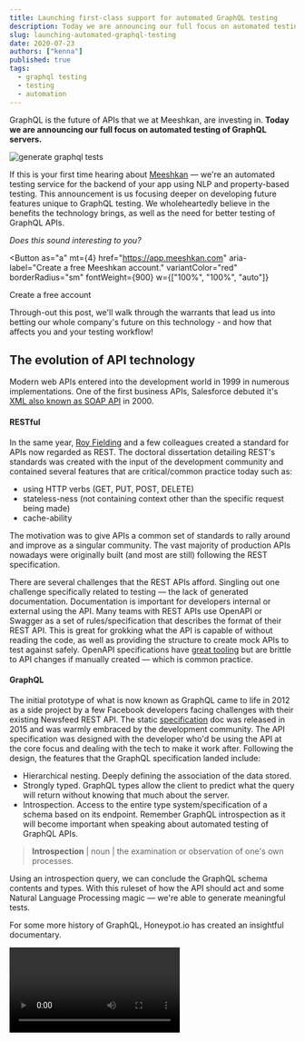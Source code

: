 ```yaml
---
title: Launching first-class support for automated GraphQL testing
description: Today we are announcing our full focus on automated testing of GraphQL servers.
slug: launching-automated-graphql-testing
date: 2020-07-23
authors: ["kenna"]
published: true
tags:
  - graphql testing
  - testing
  - automation
---
```



GraphQL is the future of APIs that we at Meeshkan, are investing in. **Today we are announcing our full focus on automated testing of GraphQL servers.**

![generate graphql tests](https://media.graphcms.com/locUhpIeToGAvxskJoda)

If this is your first time hearing about [Meeshkan](/) — we're an automated testing service for the backend of your app using NLP and property-based testing. This announcement is us focusing deeper on developing future features unique to GraphQL testing. We wholeheartedly believe in the benefits the technology brings, as well as the need for better testing of GraphQL APIs.

*Does this sound interesting to you?*

<Button
  as="a"
  mt={4}
  href="https://app.meeshkan.com"
  aria-label="Create a free Meeshkan account."
  variantColor="red"
  borderRadius="sm"
  fontWeight={900}
  w={["100%", "100%", "auto"]}
>
  Create a free account
</Button>

Through-out this post, we'll walk through the warrants that lead us into betting our whole company's future on this technology - and how that affects you and your testing workflow!

## The evolution of API technology

Modern web APIs entered into the development world in 1999 in numerous implementations. One of the first business APIs, Salesforce debuted it's [XML also known as SOAP API](https://apievangelist.com/2012/12/20/history-of-apis/) in 2000.

#### RESTful

In the same year, [Roy Fielding](https://blog.readme.com/the-history-of-rest-apis/) and a few colleagues created a standard for APIs now regarded as REST. The doctoral dissertation detailing REST's standards was created with the input of the development community and contained several features that are critical/common practice today such as:

- using HTTP verbs (GET, PUT, POST, DELETE)
- stateless-ness (not containing context other than the specific request being made)
- cache-ability

The motivation was to give APIs a common set of standards to rally around and improve as a singular community. The vast majority of production APIs nowadays were originally built (and most are still) following the REST specification.

There are several challenges that the REST APIs afford. Singling out one challenge specifically related to testing — the lack of generated documentation. Documentation is important for developers internal or external using the API. Many teams with REST APIs use OpenAPI or Swagger as a set of rules/specification that describes the format of their REST API. This is great for grokking what the API is capable of without reading the code, as well as providing the structure to create mock APIs to test against safely. OpenAPI specifications have [great tooling](https://stoplight.io/) but are brittle to API changes if manually created — which is common practice.

#### GraphQL

The initial prototype of what is now known as GraphQL came to life in 2012 as a side project by a few Facebook developers facing challenges with their existing Newsfeed REST API. The static [specification](https://spec.graphql.org/) doc was released in 2015 and was warmly embraced by the development community. The API specification was designed with the developer who'd be using the API at the core focus and dealing with the tech to make it work after. Following the design, the features that the GraphQL specification landed include:

- Hierarchical nesting. Deeply defining the association of the data stored.
- Strongly typed. GraphQL types allow the client to predict what the query will return without knowing that much about the server.
- Introspection. Access to the entire type system/specification of a schema based on its endpoint. Remember GraphQL introspection as it will become important when speaking about automated testing of GraphQL APIs.

> **Introspection** | noun | the examination or observation of one's own processes.

Using an introspection query, we can conclude the GraphQL schema contents and types. With this ruleset of how the API should act and some Natural Language Processing magic — we're able to generate meaningful tests.

For some more history of GraphQL, Honeypot.io has created an insightful documentary.

<Video url="https://www.youtube.com/embed/783ccP__No8" />

## Why we believe GraphQL will become the standard choice for building new APIs

Processes as precedented as creating an API are resistant to change. Thankfully at the core, the two technologies are very similar. Both REST and GraphQL send an HTTP request and receive a response. GraphQL has many elements of the REST standard built into its functionality with upgrades to its developer experience.

As a company that has been focused on [testing](/blog/what-is-the-testing-pyramid/), [mocking](/blog/on-device-mocking-of-rest-apis-in-react-native/), and [use](/blog/why-not-use-real-apis-in-tests/) of APIs for the past few years, GraphQL has been on our radar for a while. And several of our team were early adopters of GraphQL, teaching

We as a team are now bought into the GraphQL ecosystem in our own stack using 8base as our database. It's a MySQL DB with a GraphQL API and a beautiful UI - but the preconfigured endpoint that we could query against was the decision settler.

Another fantastic sign that GraphQL will continue to be in the stack-of-choice is the [growing number of software industry leaders](https://graphql.org/users/) making exactly that choice. GitHub, one of the largest and most used developer tools — has a great GraphQL API and built-in documentation (totally necessary with the sheer mass of it).

## What does first-class GraphQL server testing look like?

The first thing to clarify is that several parts of a GraphQL API that can be tested. The GraphQL query(including queries, mutations, and subscriptions), the GraphQL resolver, and the GraphQL server.

Depending on how you build your GraphQL schema, there are different parts of testing that could serve your team!

1. If you use a service such as [GraphCMS](https://graphcms.com/) or [8base](https://www.8base.com/) - they take care of building and managing the resolvers and server for you. If this is the case for you, it'd be most helpful to encourage your provider to use Meeshkan as your tests would need to be frontend focused!
1. If you've built your GraphQL API from scratch using something like [Prisma](https://www.prisma.io/) or [Apollo](https://www.apollographql.com/), you're in charge of maintaining all three parts of the API. Meeshkan is currently a tool for the resolvers and the server-side of your API by making sure your auth is impenetrable, there aren't loopholes such as data accepted that will crash the server and more.

To us at Meeshkan, committing to first-class support meant making decisions regarding data science algorithms, communities to invest in, and testing capabilities — **with GraphQL at the focus**. Quite possibly at the detriment to existing REST focused algorithms, other communities that might be interested in using Meeshkan, and the ability to test other API types. Of course, we keep a close eye on the divergence, but rest _cough 🤷‍♀️_ assured if you're building with a GraphQL API, we're dedicated.

Some things we are [exploring on our roadmap](#next-steps)

## How automated GraphQL tests work on your server

Using your GraphQL endpoint, Meeshkan dynamically generates and executes on a series of property-based tests. There are a lot of moving pieces here that I want to break down the mechanics of.

![GraphQL endpoint](https://media.graphcms.com/vIthC9RqTUycJUhffO7c)

First off when importing a project into Meeshkan, during configuration you're asked for either the location or endpoint of your Open API specification and/or your project's GraphQL endpoint.

_Side note, if you're in the middle of a migration from REST to GraphQL or need to authenticate in REST but work with GraphQL, we support testing with both APIs in tandem!_

The biggest challenges of automated software testing are dynamically generating tests as the code changes and making sure those tests are meaningful and high quality.

Our approach to this large challenge is to base off of a concrete set of rules (in this case the GraphQL schema) and build from there using Natural Language Processing to generate reasonable inputs for fields with names like `email` and `password`. Starting from a sure yet dynamic base assures we know the results are actual, production reproducible scenarios.

## Benefits of using Meeshkan with your GraphQL API vs your REST API

Alongside the benefits of **_using_** a GraphQL API, there are several benefits of the inherent structure and functionality that make it more compatible for testing.

GraphQL APIs are strongly typed. And while we are big fans of [strongly typed patterns in programming](/blog/functional-programming-for-frontend-pipe/) at Meeshkan, I digress. The native feature of a GraphQL schema, called introspection, allows the entire type structure and relationships to be queried on-demand, and dynamically as the API evolves.

Another feature that provides testing value, is the documentation of relationships. One feature we're passionate about at Meeshkan is stateful testing. We believe (amongst lots of other people) that for your tests to be meaningful, they should replicate a user in the wild — also known as your production app.

Most tools that _automatically_ test your app, read the code statically and make inferences. Meeshkan imitates a user with our integration tests. Stateful tests create users with traceable/reproducible steps that center around logic-heavy functions in your app. Some examples where stateful testing is invaluable include authorization, authentication, and transactions (currency, databases, etc).

GraphQL stores information about how mutations relate to queries giving confidence to our stateful testing algorithms. For example, `tests` can be traced to `createTest` and `createManyTests`. With a REST API, there are common patterns that our NLP algorithms can pick up — but assumptions make for a lot less confident tests. For more complex relationships, we support custom GraphQL directives.

## The future of testing GraphQL as Meeshkan sees it

I'm super stoked to finally announce what we've been brewing internally and working with early adopters. We've got a vision that testing should be intertwined into your dynamic coding workflow, rather than a disconnected, easily skippable step. We're working hard to achieve this, and starting in integration testing.

We're energized by the GraphQL community and the future that we envision we can help developers achieve. A future where 'to test or not to test' is no longer a difficult decision.

### Next steps

- Allowing you to connect your client to test queries, mutations, and subscriptions used in production.
- Creating explicit test cases where you define the queries you'd like to run each test
- Monitoring auth (authentication and authorization) rules, notifying when a user scope has changed
- Is there something that you'd like to see in your testing workflow? [We want to hear from you!](/contact/)
